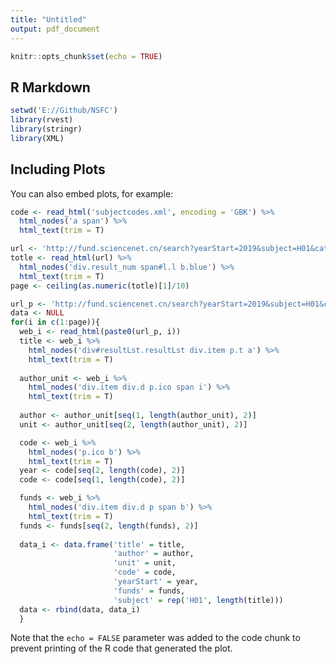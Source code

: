 ```yaml
---
title: "Untitled"
output: pdf_document
---
```


```r
knitr::opts_chunk$set(echo = TRUE)
```

## R Markdown


```r
setwd('E://Github/NSFC')
library(rvest)
library(stringr)
library(XML)
```

## Including Plots

You can also embed plots, for example:

```r
code <- read_html('subjectcodes.xml', encoding = 'GBK') %>%
  html_nodes('a span') %>% 
  html_text(trim = T)

url <- 'http://fund.sciencenet.cn/search?yearStart=2019&subject=H01&category=%E9%9D%A2%E4%B8%8A%E9%A1%B9%E7%9B%AE&submit=list'
totle <- read_html(url) %>% 
  html_nodes('div.result_num span#l.l b.blue') %>% 
  html_text(trim = T)
page <- ceiling(as.numeric(totle)[1]/10)

url_p <- 'http://fund.sciencenet.cn/search?yearStart=2019&subject=H01&category=%E9%9D%A2%E4%B8%8A%E9%A1%B9%E7%9B%AE&submit=list&page='
data <- NULL
for(i in c(1:page)){
  web_i <- read_html(paste0(url_p, i))
  title <- web_i %>% 
    html_nodes('div#resultLst.resultLst div.item p.t a') %>% 
    html_text(trim = T)
  
  author_unit <- web_i %>% 
    html_nodes('div.item div.d p.ico span i') %>% 
    html_text(trim = T)
  
  author <- author_unit[seq(1, length(author_unit), 2)]
  unit <- author_unit[seq(2, length(author_unit), 2)]

  code <- web_i %>% 
    html_nodes('p.ico b') %>% 
    html_text(trim = T)
  year <- code[seq(2, length(code), 2)]
  code <- code[seq(1, length(code), 2)]

  funds <- web_i %>% 
    html_nodes('div.item div.d p span b') %>% 
    html_text(trim = T)
  funds <- funds[seq(2, length(funds), 2)]
  
  data_i <- data.frame('title' = title,
                       'author' = author,
                       'unit' = unit,
                       'code' = code,
                       'yearStart' = year,
                       'funds' = funds,
                       'subject' = rep('H01', length(title)))
  data <- rbind(data, data_i)
  }

```

Note that the `echo = FALSE` parameter was added to the code chunk to prevent printing of the R code that generated the plot.

